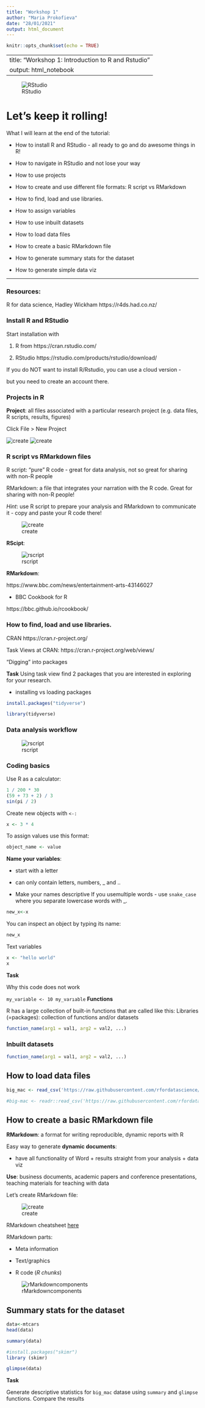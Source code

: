 ```yaml
---
title: "Workshop 1"
author: "Maria Prokofieva"
date: "28/01/2021"
output: html_document
---
```


```r
knitr::opts_chunk$set(echo = TRUE)
```

---
title: "Workshop 1: Introduction to R and Rstudio"
output: html_notebook
---

![RStudio](img/logo.png)

# Let's keep it rolling!

What I will learn at the end of the tutorial:

- How to install R and RStudio - all ready to go and do awesome things in R! 

- How to navigate in RStudio and not lose your way

- How to use projects

- How to create and use different file formats: R script vs RMarkdown

- How to find, load and use libraries.

- How to assign variables

- How to use inbuilt datasets

- How to load data files

- How to create a basic RMarkdown file

- How to generate summary stats for the dataset

- How to generate simple data viz

-------------

### Resources:
R for data science, Hadley Wickham https://r4ds.had.co.nz/

### Install R and RStudio 

Start installation with 

1. R from https://cran.rstudio.com/ 

2. RStudio https://rstudio.com/products/rstudio/download/ 

If you do NOT want to install R/Rstudio, you can use a cloud version - 

but you need to create an account there.

### Projects in R

**Project**: all files associated with a particular research project (e.g. data files, R scripts, results, figures)

Click File > New Project

![create](img/rstudio-project-1.png)
![create](img/rstudio-project-2.png)

### R script vs RMarkdown files

R script: "pure" R code - great for data analysis, not so great for sharing with non-R people

RMarkdown: a file that integrates your narration with the R code. Great for sharing with non-R people!

*Hint*: use R script to prepare your analysis and RMarkdown to communicate it - copy and paste your R code there!

![create](img/files.png)


**RScipt**:

![rscript](img/rscript.png)

**RMarkdown**:

https://www.bbc.com/news/entertainment-arts-43146027

* BBC Cookbook for R

https://bbc.github.io/rcookbook/


### How to find, load and use libraries.

CRAN https://cran.r-project.org/

Task Views at CRAN: https://cran.r-project.org/web/views/

"Digging" into packages

**Task** Using task view find 2 packages that you are interested in exploring for your research.


- installing vs loading packages

```r
install.packages("tidyverse")
```

```r
library(tidyverse)
```

### Data analysis workflow

![rscript](img/data-science-explore.png)

### Coding basics

Use R as a calculator:

```r
1 / 200 * 30
(59 + 73 + 2) / 3
sin(pi / 2)
```

Create new objects with `<-:`
```r
x <- 3 * 4
```

To assign values use this format:

```r
object_name <- value
```

**Name your variables**:

- start with a letter
- can only contain letters, numbers, _ and .. 

- Make your names descriptive
If you usemultiple words - use `snake_case` where you separate lowercase words with _.

```r
new_x<-x
```

You can inspect an object by typing its name:
```r
new_x
```

Text variables
```r
x <- "hello world"
x

```

**Task**

Why this code does not work

`my_variable <- 10
my_varıable
`
**Functions**

R has a large collection of built-in functions that are called like this:
Libraries (=packages): collection of functions and/or datasets


```r
function_name(arg1 = val1, arg2 = val2, ...)
```

### Inbuilt datasets

```r
function_name(arg1 = val1, arg2 = val2, ...)
```

## How to load data files

```r
big_mac <- read_csv('https://raw.githubusercontent.com/rfordatascience/tidytuesday/master/data/2020/2020-12-22/big-mac.csv')

#big-mac <- readr::read_csv('https://raw.githubusercontent.com/rfordatascience/tidytuesday/master/data/2020/2020-12-22/big-mac.csv')

```


## How to create a basic RMarkdown file

**RMarkdown**: a format for writing reproducible, dynamic reports with R

Easy way to generate **dynamic documents**:

- have all functionality of Word + results straight from your analysis + data viz

**Use**: business documents, academic papers and conference presentations, teaching materials for teaching with data

Let's create RMarkdown file:

![create](img/rmarkdown_create.png)

RMarkdown cheatsheet [here](https://rstudio.com/wp-content/uploads/2015/02/rmarkdown-cheatsheet.pdf)

RMarkdown parts:

- Meta information

- Text/graphics

- R code (*R chunks*)

![rMarkdowncomponents](img/rmarkdownParts.png)

## Summary stats for the dataset

```r
data<-mtcars
head(data)

summary(data)

#install.packages("skimr")
library (skimr)

glimpse(data)

```
**Task**

Generate descriptive statistics for `big_mac` datase using `summary` and `glimpse` functions. Compare the results
